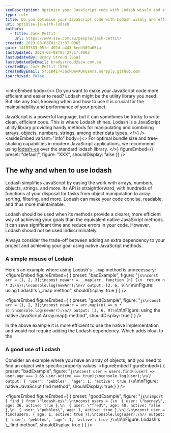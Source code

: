 ```yaml
---
seoDescription: Optimize your JavaScript code with Lodash wisely and efficiently to streamline array manipulation, object iteration, and more.
type: rule
title: Do you optimise your JavaScript code with Lodash wisely and efficiently?
uri: optimise-js-with-lodash
authors:
  - title: Jack Pettit
    url: https://www.ssw.com.au/people/jack-pettit/
created: 2023-08-03T01:21:07.000Z
guid: 14157333-05fd-492d-a443-6eeb389a654a
lastUpdated: 2024-06-08T03:27:17.000Z
lastUpdatedBy: Brady Stroud [SSW]
lastUpdatedByEmail: bradystroud@ssw.com.au
createdBy: Jack Pettit [SSW]
createdByEmail: 57518417+JackDevAU@users.noreply.github.com
isArchived: false
---
```


<introEmbed
  body={<>
Do you want to make your JavaScript code more efficient and easier to read? Lodash might be the utility library you need. But like any tool, knowing when and how to use it is crucial for the maintainability and performance of your project.

JavaScript is a powerful language, but it can sometimes be tricky to write clean, efficient code. This is where Lodash shines. Lodash is a JavaScript utility library providing handy methods for manipulating and combining arrays, objects, numbers, strings, among other data types.
  </>}
/>
<asideEmbed
  variant="info"
  body={<>
    For optimal bundle size and tree-shaking capabilities in modern JavaScript applications, we recommend using [lodash-es](https://www.npmjs.com/package/lodash-es) over the standard lodash library.
  </>}
  figureEmbed={{
    preset: "default",
    figure: "XXX",
    shouldDisplay: false
  }}
/>

## The why and when to use lodash

Lodash simplifies JavaScript by easing the work with arrays, numbers, objects, strings, and more. Its API is straightforward, with hundreds of functions at your disposal for tasks from object manipulation to array sorting, filtering, and more. Lodash can make your code concise, readable, and thus more maintainable.

Lodash should be used when its methods provide a clearer, more efficient way of achieving your goals than the equivalent native JavaScript methods. It can save significant time and reduce errors in your code. However, Lodash should not be used indiscriminately.

Always consider the trade-off between adding an extra dependency to your project and achieving your goal using native JavaScript methods.

### A simple misuse of Lodash

Here's an example where using Lodash's `_.map` method is unnecessary:
<figureEmbed figureEmbed={ {
  preset: "badExample",
  figure: "```js\nconst arr = [1, 2, 3];\nconst newArr = _.map(arr, function (n) {\n  return n * 3;\n});\nconsole.log(newArr);\n// output: [3, 6, 9]\n```\n\nFigure: using Lodash's \\_.map method",
  shouldDisplay: true
} } />

<figureEmbed figureEmbed={ {
  preset: "goodExample",
  figure: "```js\nconst arr = [1, 2, 3];\nconst newArr = arr.map((n) => n * 3);\nconsole.log(newArr);\n// output: [3, 6, 9]\n```\n\nFigure: using the native JavaScript Array.map() method",
  shouldDisplay: true
} } />


In the above example it is more efficient to use the native implementation and would not require adding the Lodash dependency. Which adds bloat to the

### A good use of Lodash

Consider an example where you have an array of objects, and you need to find an object with specific property values.
<figureEmbed figureEmbed={ {
  preset: "badExample",
  figure: "```js\nconst user = users.find((user) => user.age === 1 && user.active === true);\nconsole.log(user);\n// output: { 'user': 'pebbles', 'age': 1, 'active': true }\n```\n\nFigure: native JavaScript find method",
  shouldDisplay: true
} } />

<figureEmbed figureEmbed={ {
  preset: "goodExample",
  figure: "```js\nimport { find } from \"lodash-es\";\n\nconst users = [\n  { user: \"barney\", age: 36, active: true },\n  { user: \"fred\", age: 40, active: false },\n  { user: \"pebbles\", age: 1, active: true },\n];\n\nconst user = find(users, { age: 1, active: true });\nconsole.log(user);\n// output: { 'user': 'pebbles', 'age': 1, 'active': true }\n```\n\nFigure: Lodash's \\_.find method",
  shouldDisplay: true
} } />
